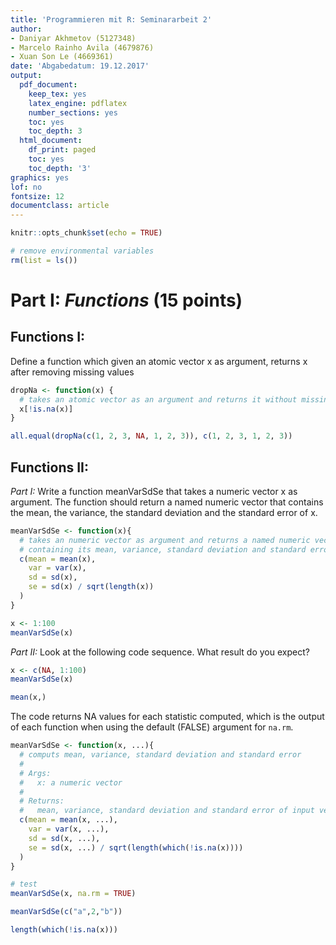 ```yaml
---
title: 'Programmieren mit R: Seminararbeit 2'
author:
- Daniyar Akhmetov (5127348)
- Marcelo Rainho Avila (4679876)
- Xuan Son Le (4669361)
date: 'Abgabedatum: 19.12.2017'
output:
  pdf_document:
    keep_tex: yes
    latex_engine: pdflatex
    number_sections: yes
    toc: yes
    toc_depth: 3
  html_document:
    df_print: paged
    toc: yes
    toc_depth: '3'
graphics: yes
lof: no
fontsize: 12
documentclass: article
---
```

\newpage
```r
knitr::opts_chunk$set(echo = TRUE)

# remove environmental variables
rm(list = ls())
```

# Part I: *Functions* (15 points)

## Functions I:

Define  a  function  which  given  an  atomic  vector x as  argument,
returns x after  removing  missing values

```r
dropNa <- function(x) {
  # takes an atomic vector as an argument and returns it without missing values
  x[!is.na(x)]
}
```

```r
all.equal(dropNa(c(1, 2, 3, NA, 1, 2, 3)), c(1, 2, 3, 1, 2, 3))
```

## Functions II:

*Part I:* Write a function meanVarSdSe that takes a numeric vector x as argument. The function should return a named numeric vector that contains the mean, the variance, the standard deviation and the standard error of x. 
```r
meanVarSdSe <- function(x){
  # takes an numeric vector as argument and returns a named numeric vector 
  # containing its mean, variance, standard deviation and standard error 
  c(mean = mean(x),
    var = var(x),
    sd = sd(x),
    se = sd(x) / sqrt(length(x))
  )
}
```


```r
x <- 1:100
meanVarSdSe(x)
```


\vspace{1cm} <!-- add 1 cm vertical space -->

*Part II:*  Look at the following code sequence. What result do you expect?

```r
x <- c(NA, 1:100)
meanVarSdSe(x)

mean(x,)
```

The code returns NA values for each statistic computed, which is the output
of each function when using the default (FALSE) argument for `na.rm`.



```r
meanVarSdSe <- function(x, ...){
  # computs mean, variance, standard deviation and standard error
  #
  # Args:
  #   x: a numeric vector
  #
  # Returns:
  #   mean, variance, standard deviation and standard error of input vector
  c(mean = mean(x, ...),
    var = var(x, ...),
    sd = sd(x, ...),
    se = sd(x, ...) / sqrt(length(which(!is.na(x))))
  )
}

# test
meanVarSdSe(x, na.rm = TRUE)
```



```r
meanVarSdSe(c("a",2,"b"))
```






```r
length(which(!is.na(x)))
```














